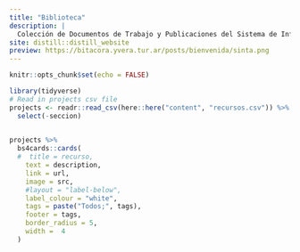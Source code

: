 ```yaml
---
title: "Biblioteca"
description: |
  Colección de Documentos de Trabajo y Publicaciones del Sistema de Información Turística de la Argentina (SINTA)
site: distill::distill_website
preview: https://bitacora.yvera.tur.ar/posts/bienvenida/sinta.png
---
```



<!-- Remove margin under images -->
<style>
d-article img {
  margin-bottom: 0px;
}

.btn-primary {
    background-color: #74a08a;
    color: #FFFFFF;
    padding: 3px 5px 3px 5px;
    margin: 0 2px 0 2px;
    border-radius: 5px; /* Rounded edges */
    border: 0px;
}

.btn-primary:hover {
    background-color: #8a74a0;
    color: #FFFFFF;
}
</style>

```r
knitr::opts_chunk$set(echo = FALSE)

library(tidyverse)
# Read in projects csv file 
projects <- readr::read_csv(here::here("content", "recursos.csv")) %>%
  select(-seccion)
  
```



```r
projects %>% 
  bs4cards::cards(
  #  title = recurso,
    text = description,
    link = url,
    image = src,
    #layout = "label-below",
    label_colour = "white",
    tags = paste("Todos;", tags),
    footer = tags,
    border_radius = 5, 
    width =  4
  )


```

